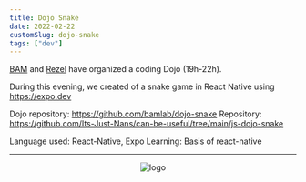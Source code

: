 ```yaml
---
title: Dojo Snake
date: 2022-02-22
customSlug: dojo-snake
tags: ["dev"]
---
```


[BAM](https://www.bam.tech/) and [Rezel](https://rezel.net) have organized a coding Dojo (19h-22h).

During this evening, we created of a snake game in React Native using https://expo.dev

Dojo repository: https://github.com/bamlab/dojo-snake
Repository: https://github.com/Its-Just-Nans/can-be-useful/tree/main/js-dojo-snake

Language used: React-Native, Expo
Learning: Basis of react-native

---



<div style="text-align: center">
    <Image src={logo} alt="logo" height={100}/>
</div>

